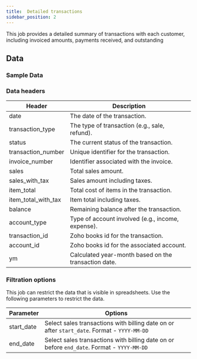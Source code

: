 ```yaml
---
title:  Detailed transactions
sidebar_position: 2
---
```


This job provides a detailed summary of transactions with each customer, including invoiced amounts, payments received, and outstanding 

<AddJob
  template="gsheet_zoho_books_sales_details_by_customer"
/>


## Data

### Sample Data

<Gsheet
  src="https://docs.google.com/spreadsheets/d/1-gX-uq5YrTW-6gQJYM-mNXitEOfJLTiQCvPtV8CR1Yc/edit#gid=926943976"
/>


### Data headers


| Header                 | Description                                          |
|------------------------|------------------------------------------------------|
| date                   | The date of the transaction.                          |
| transaction_type      | The type of transaction (e.g., sale, refund).        |
| status                 | The current status of the transaction.               |
| transaction_number    | Unique identifier for the transaction.               |
| invoice_number         | Identifier associated with the invoice.              |
| sales                  | Total sales amount.                                  |
| sales_with_tax         | Sales amount including taxes.                        |
| item_total             | Total cost of items in the transaction.              |
| item_total_with_tax    | Item total including taxes.                          |
| balance                | Remaining balance after the transaction.            |
| account_type           | Type of account involved (e.g., income, expense).   |
| transaction_id         | Zoho books id for the transaction.              |
| account_id             | Zoho books id for the associated account.              |
| ym                     | Calculated year-month based on the transaction date.|


### Filtration options

This job can restrict the data that is visible in spreadsheets. Use the following parameters to restrict the data.

| Parameter | Options |
|----|----|
| start_date | Select sales transactions with billing date on or after `start_date`. Format - `YYYY-MM-DD` |
| end_date | Select sales transactions with billing date on or before `end_date`. Format - `YYYY-MM-DD` |


<!---
## Others

### Similar jobs

Similar sort of data can be achieved by using get accounting transaction job and filtering it by invoice type. 

### Reports that use this job

Here are some of the report templates that use this job: 
-->